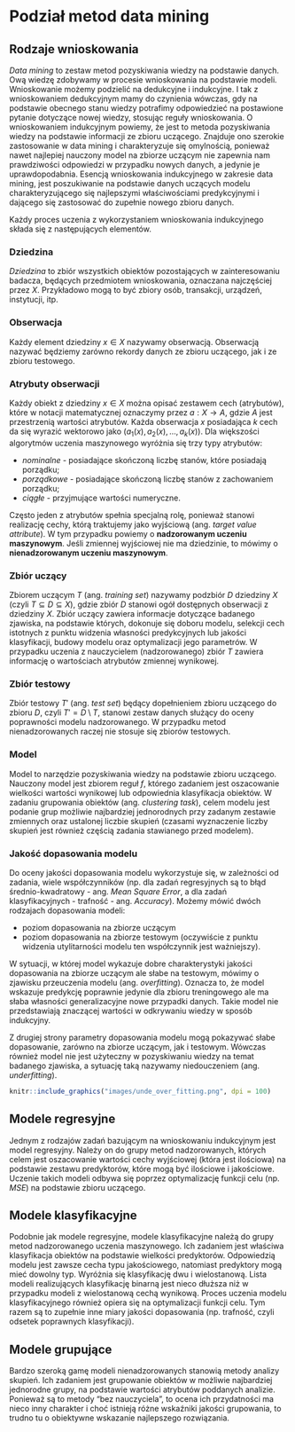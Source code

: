 # Podział metod data mining

## Rodzaje wnioskowania

*Data mining* to zestaw metod pozyskiwania wiedzy na podstawie danych. Ową wiedzę zdobywamy w procesie wnioskowania na podstawie modeli. Wnioskowanie możemy podzielić na dedukcyjne i indukcyjne. I tak z wnioskowaniem dedukcyjnym mamy do czynienia wówczas, gdy na podstawie obecnego stanu wiedzy potrafimy odpowiedzieć na postawione pytanie dotyczące nowej wiedzy, stosując reguły wnioskowania. O wnioskowaniem indukcyjnym powiemy, że jest to metoda pozyskiwania wiedzy na podstawie informacji ze zbioru uczącego. Znajduje ono szerokie zastosowanie w data mining i charakteryzuje się omylnością, ponieważ nawet najlepiej nauczony model na zbiorze uczącym nie zapewnia nam prawdziwości odpowiedzi w przypadku nowych danych, a jedynie je uprawdopodabnia. Esencją wnioskowania indukcyjnego w zakresie data mining, jest poszukiwanie na podstawie danych uczących modelu charakteryzującego się najlepszymi właściwościami predykcyjnymi i dającego się zastosować do zupełnie nowego zbioru danych.

Każdy proces uczenia z wykorzystaniem wnioskowania indukcyjnego składa się z następujących elementów.

### Dziedzina

*Dziedzina* to zbiór wszystkich obiektów pozostających w zainteresowaniu badacza, będących przedmiotem wnioskowania, oznaczana najczęściej przez $X$. Przykładowo mogą to być zbiory osób, transakcji, urządzeń, instytucji, itp.

### Obserwacja

Każdy element dziedziny $x\in X$ nazywamy obserwacją. Obserwacją nazywać będziemy zarówno rekordy danych ze zbioru uczącego, jak i ze zbioru testowego.

### Atrybuty obserwacji

Każdy obiekt z dziedziny $x\in X$ można opisać zestawem cech (atrybutów), które w notacji matematycznej oznaczymy przez $a:X\to A$, gdzie $A$ jest przestrzenią wartości atrybutów. Każda obserwacja $x$ posiadająca $k$ cech da się wyrazić wektorowo jako $(a_1(x), a_2(x), \ldots, a_k(x))$. Dla większości algorytmów uczenia maszynowego wyróżnia się trzy typy atrybutów:

- *nominalne* - posiadające skończoną liczbę stanów, które posiadają porządku;
- *porządkowe* - posiadające skończoną liczbę stanów z zachowaniem porządku;
- *ciągłe* - przyjmujące wartości numeryczne.

Często jeden z atrybutów spełnia specjalną rolę, ponieważ stanowi realizację cechy, którą traktujemy jako wyjściową (ang. *target value attribute*). W tym przypadku powiemy o **nadzorowanym uczeniu maszynowym**. Jeśli zmiennej wyjściowej nie ma dziedzinie, to mówimy o **nienadzorowanym uczeniu maszynowym**.

### Zbiór uczący

Zbiorem uczącym $T$ (ang. *training set*) nazywamy podzbiór $D$ dziedziny $X$ (czyli $T\subseteq D\subseteq X$), gdzie zbiór $D$ stanowi ogół dostępnych obserwacji z dziedziny $X$. Zbiór uczący zawiera informacje dotyczące badanego zjawiska, na podstawie których, dokonuje się doboru modelu, selekcji cech istotnych z punktu widzenia własności predykcyjnych lub jakości klasyfikacji, budowy modelu oraz optymalizacji jego parametrów. W przypadku uczenia z nauczycielem (nadzorowanego) zbiór $T$ zawiera informację o wartościach atrybutów zmiennej wynikowej.

### Zbiór testowy

Zbiór testowy $T'$ (ang. *test set*) będący dopełnieniem zbioru uczącego do zbioru $D$, czyli $T'=D\setminus T$, stanowi zestaw danych służący do oceny poprawności modelu nadzorowanego. W przypadku metod nienadzorowanych raczej nie stosuje się zbiorów testowych.

### Model

Model to narzędzie pozyskiwania wiedzy na podstawie zbioru uczącego. Nauczony model jest zbiorem reguł $f$, którego zadaniem jest oszacowanie wielkości wartości wynikowej lub odpowiednia klasyfikacja obiektów. W zadaniu grupowania obiektów (ang. *clustering task*), celem modelu jest podanie grup możliwie najbardziej jednorodnych przy zadanym zestawie zmiennych oraz ustalonej liczbie skupień (czasami wyznaczenie liczby skupień jest również częścią zadania stawianego przed modelem). 

### Jakość dopasowania modelu

Do oceny jakości dopasowania modelu wykorzystuje się, w zależności od zadania, wiele współczynników (np. dla zadań regresyjnych są to błąd średnio-kwadratowy - ang. *Mean Square Error*, a dla zadań klasyfikacyjnych - trafność  - ang. *Accuracy*). Możemy mówić dwóch rodzajach dopasowania modeli:

- poziom dopasowania na zbiorze uczącym
- poziom dopasowania na zbiorze testowym (oczywiście z punktu widzenia utylitarności modelu ten współczynnik jest ważniejszy).

W sytuacji, w której model wykazuje dobre charakterystyki jakości dopasowania na zbiorze uczącym ale słabe na testowym, mówimy o zjawisku przeuczenia modelu (ang. *overfitting*). Oznacza to, że model wskazuje predykcję poprawnie jedynie dla zbioru treningowego ale ma słaba własności generalizacyjne nowe przypadki danych. Takie model nie przedstawiają znaczącej wartości w odkrywaniu wiedzy w sposób indukcyjny. 

Z drugiej strony parametry dopasowania modelu mogą pokazywać słabe dopasowanie, zarówno na zbiorze uczącym, jak i testowym. Wówczas również model nie jest użyteczny w pozyskiwaniu wiedzy na temat badanego zjawiska, a sytuację taką nazywamy niedouczeniem (ang. *underfitting*).

```{r echo=FALSE, fig.cap="Przykłady niedoucznia (wykresy 1 i 4), poprawego modelu (2 i 5) i przeuczenia (3 i 6). Pierwszy wiersz wykresów pokazuje klasyfikację na podstawie modelu na zbiorze uczącym, a drugi na zbiorze testowym. Wykres na dole pokazuje związek pomiędzy złożonością modelu a wielkością błędu predykcji. *Źródło*: https://cambridgecoding.wordpress.com/2016/03/24/misleading-modelling-overfitting-cross-validation-and-the-bias-variance-trade-off/"}
knitr::include_graphics("images/unde_over_fitting.png", dpi = 100)
```

## Modele regresyjne

Jednym z rodzajów zadań bazującym na wnioskowaniu indukcyjnym jest model regresyjny. Należy on do grupy metod nadzorowanych, których celem jest oszacowanie wartości cechy wyjściowej (która jest ilościowa) na podstawie zestawu predyktorów, które mogą być ilościowe i jakościowe. Uczenie takich modeli odbywa się poprzez optymalizację funkcji celu (np. $MSE$) na podstawie zbioru uczącego. 

## Modele klasyfikacyjne

Podobnie jak modele regresyjne, modele klasyfikacyjne należą do grupy metod nadzorowanego uczenia maszynowego. Ich zadaniem jest właściwa klasyfikacja obiektów na podstawie wielkości predyktorów. Odpowiedzią modelu jest zawsze cecha typu jakościowego, natomiast predyktory mogą mieć dowolny typ. Wyróżnia się klasyfikację dwu i wielostanową. Lista modeli realizujących klasyfikację binarną jest nieco dłuższa niż w przypadku modeli z wielostanową cechą wynikową. Proces uczenia modelu klasyfikacyjnego również opiera się na optymalizacji funkcji celu. Tym razem są to zupełnie inne miary jakości dopasowania (np. trafność, czyli odsetek poprawnych klasyfikacji).

## Modele grupujące

Bardzo szeroką gamę modeli nienadzorowanych stanowią metody analizy skupień. Ich zadaniem jest grupowanie obiektów w możliwie najbardziej jednorodne grupy, na podstawie wartości atrybutów poddanych analizie. Ponieważ są to metody "bez nauczyciela", to ocena ich przydatności ma nieco inny charakter i choć istnieją różne wskaźniki jakości grupowania, to trudno tu o obiektywne wskazanie najlepszego rozwiązania.

